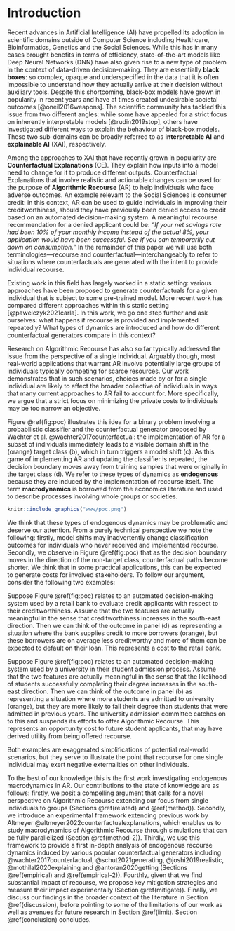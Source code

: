 # Introduction {#intro}

Recent advances in Artificial Intelligence (AI) have propelled its adoption in scientific domains outside of Computer Science including Healthcare, Bioinformatics, Genetics and the Social Sciences. While this has in many cases brought benefits in terms of efficiency, state-of-the-art models like Deep Neural Networks (DNN) have also given rise to a new type of problem in the context of data-driven decision-making. They are essentially **black boxes**: so complex, opaque and underspecified in the data that it is often impossible to understand how they actually arrive at their decision without auxiliary tools. Despite this shortcoming, black-box models have grown in popularity in recent years and have at times created undesirable societal outcomes [@oneil2016weapons]. The scientific community has tackled this issue from two different angles: while some have appealed for a strict focus on inherently interpretable models [@rudin2019stop], others have investigated different ways to explain the behaviour of black-box models. These two sub-domains can be broadly referred to as **interpretable AI** and **explainable AI** (XAI), respectively. 

Among the approaches to XAI that have recently grown in popularity are **Counterfactual Explanations** (CE). They explain how inputs into a model need to change for it to produce different outputs. Counterfactual Explanations that involve realistic and actionable changes can be used for the purpose of **Algorithmic Recourse** (AR) to help individuals who face adverse outcomes. An example relevant to the Social Sciences is consumer credit: in this context, AR can be used to guide individuals in improving their creditworthiness, should they have previously been denied access to credit based on an automated decision-making system. A meaningful recourse recommendation for a denied applicant could be: *"If your net savings rate had been 10% of your monthly income instead of the actual 8%, your application would have been successful. See if you can temporarily cut down on consumption."* In the remainder of this paper we will use both terminologies---recourse and counterfactual---interchangeably to refer to situations where counterfactuals are generated with the intent to provide individual recourse.

Existing work in this field has largely worked in a static setting: various approaches have been proposed to generate counterfactuals for a given individual that is subject to some pre-trained model. More recent work has compared different approaches within this static setting [@pawelczyk2021carla]. In this work, we go one step further and ask ourselves: what happens if recourse is provided and implemented repeatedly? What types of dynamics are introduced and how do different counterfactual generators compare in this context?

Research on Algorithmic Recourse has also so far typically addressed the issue from the perspective of a single individual. Arguably though, most real-world applications that warrant AR involve potentially large groups of individuals typically competing for scarce resources. Our work demonstrates that in such scenarios, choices made by or for a single individual are likely to affect the broader collective of individuals in ways that many current approaches to AR fail to account for. More specifically, we argue that a strict focus on minimizing the private costs to individuals may be too narrow an objective.

Figure \@ref(fig:poc) illustrates this idea for a binary problem involving a probabilistic classifier and the counterfactual generator proposed by Wachter et al. @wachter2017counterfactual: the implementation of AR for a subset of individuals immediately leads to a visible domain shift in the (orange) target class (b), which in turn triggers a model shift (c). As this game of implementing AR and updating the classifier is repeated, the decision boundary moves away from training samples that were originally in the target class (d). We refer to these types of dynamics as **endogenous** because they are induced by the implementation of recourse itself. The term **macrodynamics** is borrowed from the economics literature and used to describe processes involving whole groups or societies.

```r
knitr::include_graphics("www/poc.png")
```

We think that these types of endogenous dynamics may be problematic and deserve our attention. From a purely technical perspective we note the following: firstly, model shifts may inadvertently change classification outcomes for individuals who never received and implemented recourse. Secondly, we observe in Figure \@ref(fig:poc) that as the decision boundary moves in the direction of the non-target class, counterfactual paths become shorter. We think that in some practical applications, this can be expected to generate costs for involved stakeholders. To follow our argument, consider the following two examples:

::: {.example #consumer name="Consumer Credit"}
Suppose Figure \@ref(fig:poc) relates to an automated decision-making system used by a retail bank to evaluate credit applicants with respect to their creditworthiness. Assume that the two features are actually meaningful in the sense that creditworthiness increases in the south-east direction. Then we can think of the outcome in panel (d) as representing a situation where the bank supplies credit to more borrowers (orange), but these borrowers are on average less creditworthy and more of them can be expected to default on their loan. This represents a cost to the retail bank.
:::

::: {.example #student name="Student Admission"}
Suppose Figure \@ref(fig:poc) relates to an automated decision-making system used by a university in their student admission process. Assume that the two features are actually meaningful in the sense that the likelihood of students successfully completing their degree increases in the south-east direction. Then we can think of the outcome in panel (b) as representing a situation where more students are admitted to university (orange), but they are more likely to fail their degree than students that were admitted in previous years. The university admission committee catches on to this and suspends its efforts to offer Algorithmic Recourse. This represents an opportunity cost to future student applicants, that may have derived utility from being offered recourse.
:::

Both examples are exaggerated simplifications of potential real-world scenarios, but they serve to illustrate the point that recourse for one single individual may exert negative externalities on other individuals.

To the best of our knowledge this is the first work investigating endogenous macrodynamics in AR. Our contributions to the state of knowledge are as follows: firstly, we posit a compelling argument that calls for a novel perspective on Algorithmic Recourse extending our focus from single individuals to groups (Sections \@ref(related) and \@ref(method)). Secondly, we introduce an experimental framework extending previous work by Altmeyer @altmeyer2022counterfactualexplanations, which enables us to study macrodynamics of Algorithmic Recourse through simulations that can be fully parallelized (Section \@ref(method-2)). Thirdly, we use this framework to provide a first in-depth analysis of endogenous recourse dynamics induced by various popular counterfactual generators including @wachter2017counterfactual, @schut2021generating, @joshi2019realistic, @mothilal2020explaining and @antoran2020getting (Sections \@ref(empirical) and \@ref(empirical-2)). Fourthly, given that we find substantial impact of recourse, we propose key mitigation strategies and measure their impact experimentally (Section \@ref(mitigate)). Finally, we discuss our findings in the broader context of the literature in Section \@ref(discussion), before pointing to some of the limitations of our work as well as avenues for future research in Section \@ref(limit). Section \@ref(conclusion) concludes.

